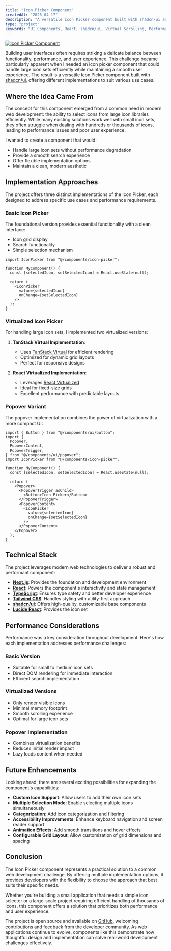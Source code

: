 ```yaml
---
title: "Icon Picker Component"
createdAt: "2025-04-17"
description: "A versatile Icon Picker component built with shadcn/ui and virtualization"
type: "project"
keywords: "UI Components, React, shadcn/ui, Virtual Scrolling, Performance Optimization"
---
```


<a href="https://github.com/r4ultv/ui" target="_blank">
  <Image
    src={"/assets/icon-picker/icon-picker.png"}
    width={720}
    height={405}
    quality={100}
    alt="Icon Picker Component"
    priority
  />
</a>

Building user interfaces often requires striking a delicate balance between functionality, performance, and user experience. This challenge became particularly apparent when I needed an icon picker component that could handle large icon sets efficiently while maintaining a smooth user experience. The result is a versatile Icon Picker component built with [shadcn/ui](https://ui.shadcn.com), offering different implementations to suit various use cases.

## Where the Idea Came From

The concept for this component emerged from a common need in modern web development: the ability to select icons from large icon libraries efficiently. While many existing solutions work well with small icon sets, they often struggle when dealing with hundreds or thousands of icons, leading to performance issues and poor user experience.

I wanted to create a component that would:
- Handle large icon sets without performance degradation
- Provide a smooth search experience
- Offer flexible implementation options
- Maintain a clean, modern aesthetic

## Implementation Approaches

The project offers three distinct implementations of the Icon Picker, each designed to address specific use cases and performance requirements.

### Basic Icon Picker

The foundational version provides essential functionality with a clean interface:
- Icon grid display
- Search functionality
- Simple selection mechanism

```tsx
import IconPicker from "@/components/icon-picker";

function MyComponent() {
  const [selectedIcon, setSelectedIcon] = React.useState(null);

  return (
    <IconPicker
      value={selectedIcon}
      onChange={setSelectedIcon}
    />
  );
}
```

### Virtualized Icon Picker

For handling large icon sets, I implemented two virtualized versions:

1. **TanStack Virtual Implementation**:
   - Uses [TanStack Virtual](https://tanstack.com/virtual/v3) for efficient rendering
   - Optimized for dynamic grid layouts
   - Perfect for responsive designs

2. **React Virtualized Implementation**:
   - Leverages [React Virtualized](https://github.com/bvaughn/react-virtualized)
   - Ideal for fixed-size grids
   - Excellent performance with predictable layouts

### Popover Variant

The popover implementation combines the power of virtualization with a more compact UI:

```tsx
import { Button } from "@/components/ui/button";
import {
  Popover,
  PopoverContent,
  PopoverTrigger,
} from "@/components/ui/popover";
import IconPicker from "@/components/icon-picker";

function MyComponent() {
  const [selectedIcon, setSelectedIcon] = React.useState(null);

  return (
    <Popover>
      <PopoverTrigger asChild>
        <Button>Icon Picker</Button>
      </PopoverTrigger>
      <PopoverContent>
        <IconPicker
          value={selectedIcon}
          onChange={setSelectedIcon}
        />
      </PopoverContent>
    </Popover>
  );
}
```

## Technical Stack

The project leverages modern web technologies to deliver a robust and performant component:

- **[Next.js](https://nextjs.org)**: Provides the foundation and development environment
- **[React](https://react.dev)**: Powers the component's interactivity and state management
- **[TypeScript](https://www.typescriptlang.org)**: Ensures type safety and better developer experience
- **[Tailwind CSS](https://tailwindcss.com)**: Handles styling with utility-first approach
- **[shadcn/ui](https://ui.shadcn.com)**: Offers high-quality, customizable base components
- **[Lucide React](https://lucide.dev)**: Provides the icon set

## Performance Considerations

Performance was a key consideration throughout development. Here's how each implementation addresses performance challenges:

### Basic Version
- Suitable for small to medium icon sets
- Direct DOM rendering for immediate interaction
- Efficient search implementation

### Virtualized Versions
- Only render visible icons
- Minimal memory footprint
- Smooth scrolling experience
- Optimal for large icon sets

### Popover Implementation
- Combines virtualization benefits
- Reduces initial render impact
- Lazy loads content when needed

## Future Enhancements

Looking ahead, there are several exciting possibilities for expanding the component's capabilities:

- **Custom Icon Support**: Allow users to add their own icon sets
- **Multiple Selection Mode**: Enable selecting multiple icons simultaneously
- **Categorization**: Add icon categorization and filtering
- **Accessibility Improvements**: Enhance keyboard navigation and screen reader support
- **Animation Effects**: Add smooth transitions and hover effects
- **Configurable Grid Layout**: Allow customization of grid dimensions and spacing

## Conclusion

The Icon Picker component represents a practical solution to a common web development challenge. By offering multiple implementation options, it provides developers with the flexibility to choose the approach that best suits their specific needs.

Whether you're building a small application that needs a simple icon selector or a large-scale project requiring efficient handling of thousands of icons, this component offers a solution that prioritizes both performance and user experience.

The project is open source and available on [GitHub](https://github.com/r4ultv/ui), welcoming contributions and feedback from the developer community. As web applications continue to evolve, components like this demonstrate how thoughtful design and implementation can solve real-world development challenges effectively.
